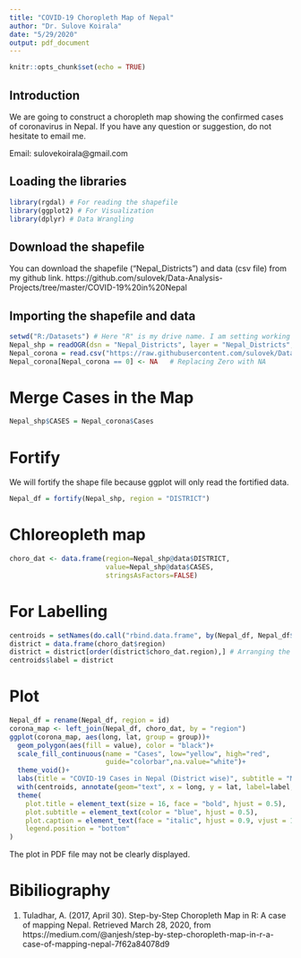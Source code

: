 ---
title: "COVID-19 Choropleth Map of Nepal"
author: "Dr. Sulove Koirala"
date: "5/29/2020"
output: pdf_document
---


```{r setup, include=FALSE}
knitr::opts_chunk$set(echo = TRUE)
```

## Introduction
We are going to construct a choropleth map showing the confirmed cases of coronavirus in Nepal. If you have any question or suggestion, do not hesitate to email me.

Email: sulovekoirala@gmail.com  


## Loading the libraries
```{r message=FALSE}
library(rgdal) # For reading the shapefile 
library(ggplot2) # For Visualization
library(dplyr) # Data Wrangling
```

## Download the shapefile
You can download the shapefile ("Nepal_Districts") and data (csv file) from my github link. 
https://github.com/sulovek/Data-Analysis-Projects/tree/master/COVID-19%20in%20Nepal

## Importing the shapefile and data
```{r}
setwd("R:/Datasets") # Here "R" is my drive name. I am setting working directory and adding the shapefile and corona data.  
Nepal_shp = readOGR(dsn = "Nepal_Districts", layer = "Nepal_Districts", stringsAsFactors = FALSE) # Remember to extract the zip file and write the code as it is written here if working directory is already for this chunk. 
Nepal_corona = read.csv("https://raw.githubusercontent.com/sulovek/Data-Analysis-Projects/master/COVID-19%20in%20Nepal/may31.csv")
Nepal_corona[Nepal_corona == 0] <- NA   # Replacing Zero with NA
```

# Merge Cases in the Map
```{r}
Nepal_shp$CASES = Nepal_corona$Cases
```

# Fortify
We will fortify the shape file because ggplot will only read the fortified data. 
```{r}
Nepal_df = fortify(Nepal_shp, region = "DISTRICT")
```

# Chloreopleth map
```{r}
choro_dat <- data.frame(region=Nepal_shp@data$DISTRICT,
                        value=Nepal_shp@data$CASES,
                        stringsAsFactors=FALSE)
```

# For Labelling 
```{r}
centroids = setNames(do.call("rbind.data.frame", by(Nepal_df, Nepal_df$group, function(x) {Polygon(x[c('long', 'lat')])@labpt})), c('long', 'lat')) 
district = data.frame(choro_dat$region)
district = district[order(district$choro_dat.region),] # Arranging the district name in ascending order
centroids$label = district
```

# Plot
```{r}
Nepal_df = rename(Nepal_df, region = id)
corona_map <- left_join(Nepal_df, choro_dat, by = "region")
ggplot(corona_map, aes(long, lat, group = group))+
  geom_polygon(aes(fill = value), color = "black")+
  scale_fill_continuous(name = "Cases", low="yellow", high="red", 
                        guide="colorbar",na.value="white")+
  theme_void()+
  labs(title = "COVID-19 Cases in Nepal (District wise)", subtitle = "May 31, 2020", caption = "Data Source: MoHP Nepal")+
  with(centroids, annotate(geom="text", x = long, y = lat, label=label, size=1)) +
  theme(
    plot.title = element_text(size = 16, face = "bold", hjust = 0.5),
    plot.subtitle = element_text(color = "blue", hjust = 0.5),
    plot.caption = element_text(face = "italic", hjust = 0.9, vjust = 1.5),
    legend.position = "bottom"
)

```

The plot in PDF file may not be clearly displayed. 

# Bibiliography

1. Tuladhar, A. (2017, April 30). Step-by-Step Choropleth Map in R: A case of mapping Nepal. Retrieved March 28, 2020, from https://medium.com/@anjesh/step-by-step-choropleth-map-in-r-a-case-of-mapping-nepal-7f62a84078d9 